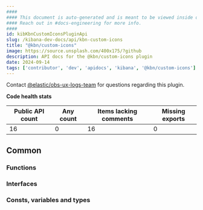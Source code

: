 ```yaml
---
####
#### This document is auto-generated and is meant to be viewed inside our experimental, new docs system.
#### Reach out in #docs-engineering for more info.
####
id: kibKbnCustomIconsPluginApi
slug: /kibana-dev-docs/api/kbn-custom-icons
title: "@kbn/custom-icons"
image: https://source.unsplash.com/400x175/?github
description: API docs for the @kbn/custom-icons plugin
date: 2024-09-14
tags: ['contributor', 'dev', 'apidocs', 'kibana', '@kbn/custom-icons']
---
```




Contact [@elastic/obs-ux-logs-team](https://github.com/orgs/elastic/teams/obs-ux-logs-team) for questions regarding this plugin.

**Code health stats**

| Public API count  | Any count | Items lacking comments | Missing exports |
|-------------------|-----------|------------------------|-----------------|
| 16 | 0 | 16 | 0 |

## Common

### Functions
<DocDefinitionList data={kbnCustomIconsObj.common.functions}/>

### Interfaces
<DocDefinitionList data={kbnCustomIconsObj.common.interfaces}/>

### Consts, variables and types
<DocDefinitionList data={kbnCustomIconsObj.common.misc}/>

